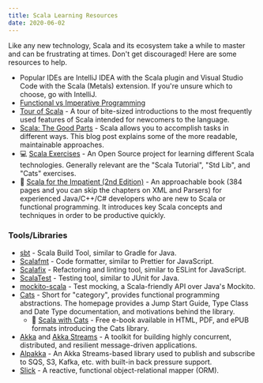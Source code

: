 ```yaml
---
title: Scala Learning Resources
date: 2020-06-02
---
```


Like any new technology, Scala and its ecosystem take a while to master and can be frustrating at times. Don't get discouraged! Here are some resources to help.

- Popular IDEs are IntelliJ IDEA with the Scala plugin and Visual Studio Code with the Scala (Metals) extension. If you're unsure which to choose, go with IntelliJ.
- [Functional vs Imperative Programming](https://www.lihaoyi.com/post/WhatsFunctionalProgrammingAllAbout.html)
- [Tour of Scala](https://docs.scala-lang.org/tour/tour-of-scala.html) - A tour of bite-sized introductions to the most frequently used features of Scala intended for newcomers to the language.
- [Scala: The Good Parts](https://rocky.dev/scala-the-good-parts) - Scala allows you to accomplish tasks in different ways. This blog post explains some of the more readable, maintainable approaches.
- 💻 [Scala Exercises](https://www.scala-exercises.org/) - An Open Source project for learning different Scala technologies. Generally relevant are the "Scala Tutorial", "Std Lib", and "Cats" exercises.
- 📖 [Scala for the Impatient (2nd Edition)](https://www.amazon.com/dp/0134540565/ref=cm_sw_su_dp) - An approachable book (384 pages and you can skip the chapters on XML and Parsers) for experienced Java/C++/C# developers who are new to Scala or functional programming. It introduces key Scala concepts and techniques in order to be productive quickly.

### Tools/Libraries

- [sbt](https://www.scala-sbt.org/index.html) - Scala Build Tool, similar to Gradle for Java.
- [Scalafmt](https://scalameta.org/scalafmt/) - Code formatter, similar to Prettier for JavaScript.
- [Scalafix](https://scalacenter.github.io/scalafix/) - Refactoring and linting tool, similar to ESLint for JavaScript.
- [ScalaTest](https://www.scalatest.org/) - Testing tool, similar to JUnit for Java.
- [mockito-scala](https://github.com/mockito/mockito-scala) - Test mocking, a Scala-friendly API over Java's Mockito.
- [Cats](https://typelevel.org/cats/jump_start_guide.html) - Short for "category", provides functional programming abstractions. The homepage provides a Jump Start Guide, Type Class and Date Type documentation, and motivations behind the library.
  - 📖 [Scala with Cats](https://www.scalawithcats.com/dist/scala-with-cats.html) - Free e-book available in HTML, PDF, and ePUB formats introducing the Cats library.
- [Akka](https://akka.io/) and [Akka Streams](https://doc.akka.io/docs/akka/current/stream/index.html) - A toolkit for building highly concurrent, distributed, and resilient message-driven applications.
- [Alpakka](https://doc.akka.io/docs/alpakka/current/) - An Akka Streams-based library used to publish and subscribe to SQS, S3, Kafka, etc. with built-in back pressure support.
- [Slick](https://scala-slick.org/) - A reactive, functional object-relational mapper (ORM).
